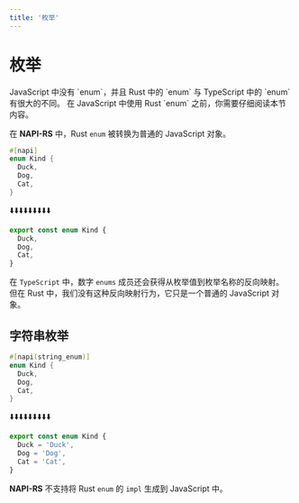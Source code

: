 ```yaml
---
title: '枚举'
---
```


# 枚举


<Callout type="warning" emoji="⚠️">
  JavaScript 中没有 `enum`，并且 Rust 中的 `enum` 与 TypeScript 中的 `enum`
  有很大的不同。 在 JavaScript 中使用 Rust `enum` 之前，你需要仔细阅读本节内容。
</Callout>

在 **NAPI-RS** 中，Rust `enum` 被转换为普通的 JavaScript 对象。

```rust filename="lib.rs"
#[napi]
enum Kind {
  Duck,
  Dog,
  Cat,
}
```

⬇️⬇️⬇️⬇️⬇️⬇️⬇️⬇️⬇️

```ts filename="index.d.ts"
export const enum Kind {
  Duck,
  Dog,
  Cat,
}
```

在 `TypeScript` 中，数字 `enums` 成员还会获得从枚举值到枚举名称的反向映射。
但在 Rust 中，我们没有这种反向映射行为，它只是一个普通的 JavaScript 对象。

## 字符串枚举

```rust filename="lib.rs"
#[napi(string_enum)]
enum Kind {
  Duck,
  Dog,
  Cat,
}
```

⬇️⬇️⬇️⬇️⬇️⬇️⬇️⬇️⬇️

```ts filename="index.d.ts"
export const enum Kind {
  Duck = 'Duck',
  Dog = 'Dog',
  Cat = 'Cat',
}
```

**NAPI-RS** 不支持将 Rust `enum` 的 `impl` 生成到 JavaScript 中。
